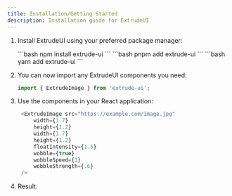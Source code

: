```yaml
---
title: Installation/Getting Started
description: Installation guide for ExtrudeUI
---
```



<Steps>

1. Install ExtrudeUI using your preferred package manager:


   <Tabs>
     <TabItem label="npm">
     ```bash
     npm install extrude-ui
     ```
     </TabItem>
     <TabItem label="pnpm">
     ```bash
     pnpm add extrude-ui
     ```
     </TabItem>
     <TabItem label="yarn">
     ```bash
     yarn add extrude-ui
     ```
     </TabItem>
   </Tabs>

2. You can now import any ExtrudeUI components you need:


   ```js
   import { ExtrudeImage } from 'extrude-ui';
   ```

3. Use the components in your React application:

   ```js
    <ExtrudeImage src="https://example.com/image.jpg" 
        width={1.7}
        height={1.2}
        width={1.7}
        height={1.2}
        floatIntensity={1.5}
        wobble={true}
        wobbleSpeed={1}
        wobbleStrength={.6}
    />
   ```
4. Result:
    <div style={{display: 'flex', justifyContent: 'center', alignItems: 'center', height: '40vh'}}>
        <ExtrudeImage 
        client:load
        src="https://pgtgy4em2f.ufs.sh/f/oMW3imFO9N6PoLPPD4FO9N6PiZVlh2Atm0fQTE7xwbCj3Yya"
        width={1.7}
        height={1.2}
        floatIntensity={1.5}
        wobble={true}
        wobbleSpeed={1}
        wobbleStrength={.6}
        />
    </div>



</Steps>

